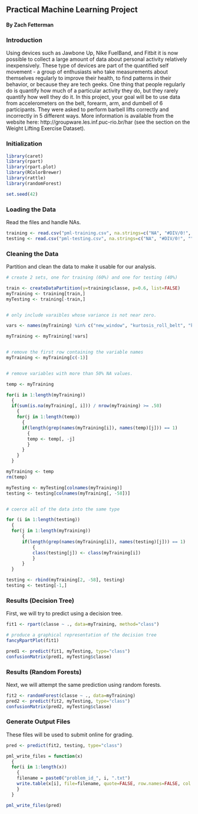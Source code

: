 ## Practical Machine Learning Project
#### By Zach Fetterman

### Introduction

Using devices such as Jawbone Up, Nike FuelBand, and Fitbit it is now possible to collect a large amount of data about personal activity relatively inexpensively. These type of devices are part of the quantified self movement - a group of enthusiasts who take measurements about themselves regularly to improve their health, to find patterns in their behavior, or because they are tech geeks. One thing that people regularly do is quantify how much of a particular activity they do, but they rarely quantify how well they do it. In this project, your goal will be to use data from accelerometers on the belt, forearm, arm, and dumbell of 6 participants. They were asked to perform barbell lifts correctly and incorrectly in 5 different ways. More information is available from the website here: http://groupware.les.inf.puc-rio.br/har (see the section on the Weight Lifting Exercise Dataset).



### Initialization

```r
library(caret)
library(rpart)
library(rpart.plot)
library(RColorBrewer)
library(rattle)
library(randomForest)

set.seed(42)
```



### Loading the Data

Read the files and handle NAs.

```r
training <- read.csv("pml-training.csv", na.strings=c("NA", "#DIV/0!", ""))
testing <- read.csv("pml-testing.csv", na.strings=c("NA", "#DIV/0!", ""))
```



### Cleaning the Data

Partition and clean the data to make it usable for our analysis.

```r
# create 2 sets, one for training (60%) and one for testing (40%)

train <- createDataPartition(y=training$classe, p=0.6, list=FALSE)
myTraining <- training[train,]
myTesting <- training[-train,]


# only include varaibles whose variance is not near zero.

vars <- names(myTraining) %in% c("new_window", "kurtosis_roll_belt", "kurtosis_picth_belt", "kurtosis_yaw_belt", "skewness_roll_belt", "skewness_roll_belt.1", "skewness_yaw_belt", "max_yaw_belt", "min_yaw_belt", "amplitude_yaw_belt", "avg_roll_arm", "stddev_roll_arm", "var_roll_arm", "avg_pitch_arm", "stddev_pitch_arm", "var_pitch_arm", "avg_yaw_arm", "stddev_yaw_arm", "var_yaw_arm", "kurtosis_roll_arm", "kurtosis_picth_arm", "kurtosis_yaw_arm", "skewness_roll_arm", "skewness_pitch_arm", "skewness_yaw_arm", "max_roll_arm", "min_roll_arm", "min_pitch_arm", "amplitude_roll_arm", "amplitude_pitch_arm", "kurtosis_roll_dumbbell", "kurtosis_picth_dumbbell", "kurtosis_yaw_dumbbell", "skewness_roll_dumbbell", "skewness_pitch_dumbbell", "skewness_yaw_dumbbell", "max_yaw_dumbbell", "min_yaw_dumbbell", "amplitude_yaw_dumbbell", "kurtosis_roll_forearm", "kurtosis_picth_forearm", "kurtosis_yaw_forearm", "skewness_roll_forearm", "skewness_pitch_forearm", "skewness_yaw_forearm", "max_roll_forearm", "max_yaw_forearm", "min_roll_forearm", "min_yaw_forearm", "amplitude_roll_forearm", "amplitude_yaw_forearm", "avg_roll_forearm", "stddev_roll_forearm", "var_roll_forearm", "avg_pitch_forearm", "stddev_pitch_forearm", "var_pitch_forearm", "avg_yaw_forearm", "stddev_yaw_forearm", "var_yaw_forearm")

myTraining <- myTraining[!vars]


# remove the first row containing the variable names
myTraining <- myTraining[c(-1)]


# remove variables with more than 50% NA values.

temp <- myTraining

for(i in 1:length(myTraining))
  {
  if(sum(is.na(myTraining[, i])) / nrow(myTraining) >= .50)
    {
    for(j in 1:length(temp))
      {
      if(length(grep(names(myTraining[i]), names(temp)[j])) == 1)
        {
        temp <- temp[, -j]
        }   
      }
    }
  }

myTraining <- temp
rm(temp)

myTesting <- myTesting[colnames(myTraining)]
testing <- testing[colnames(myTraining[, -58])]


# coerce all of the data into the same type

for (i in 1:length(testing))
  {
  for(j in 1:length(myTraining))
      {
      if(length(grep(names(myTraining[i]), names(testing)[j])) == 1)
          {
          class(testing[j]) <- class(myTraining[i])
          }      
      }      
  }

testing <- rbind(myTraining[2, -58], testing)
testing <- testing[-1,]
```



### Results (Decision Tree)

First, we will try to predict using a decision tree.

```r
fit1 <- rpart(classe ~ ., data=myTraining, method="class")

# produce a graphical representation of the decision tree
fancyRpartPlot(fit1)

pred1 <- predict(fit1, myTesting, type="class")
confusionMatrix(pred1, myTesting$classe)
```


### Results (Random Forests)

Next, we will attempt the same prediction using random forests.

```r
fit2 <- randomForest(classe ~ ., data=myTraining)
pred2 <- predict(fit2, myTesting, type="class")
confusionMatrix(pred2, myTesting$classe)
```



### Generate Output Files

These files will be used to submit online for grading.

```r
pred <- predict(fit2, testing, type="class")

pml_write_files = function(x)
  {
  for(i in 1:length(x))
    {
    filename = paste0("problem_id_", i, ".txt")
    write.table(x[i], file=filename, quote=FALSE, row.names=FALSE, col.names=FALSE)
    }
  }

pml_write_files(pred)
```